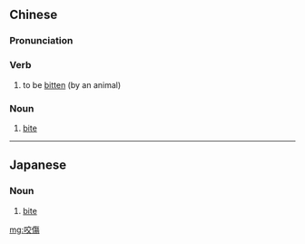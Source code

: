 {{also|咬伤}}
==Chinese==
{{zh-forms|s=咬伤}}

===Pronunciation===
{{zh-pron
|m=yǎoshāng
|h=pfs=ngâu-sông
|cat=v,n
}}

===Verb===
{{zh-verb}}

# to be [[bitten]] (by an animal)

===Noun===
{{zh-noun}}

# [[bite]] {{gloss|wound}}

----

==Japanese==
{{ja-kanjitab|こう|しょう|yomi=on}}

===Noun===
{{ja-noun|こうしょう}}
# [[bite]] {{gloss|wound}}

[[mg:咬傷]]